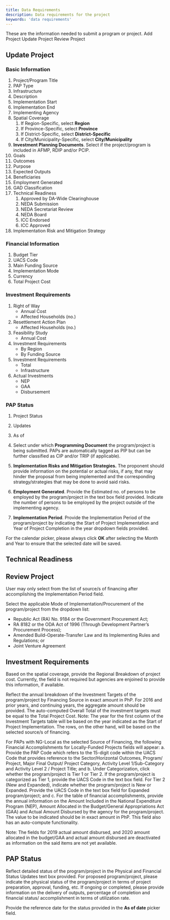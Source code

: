```yaml
---
title: Data Requirements
description: Data requirements for the project
keywords: 'data requirements'
---
```


<PageDescription>
These are the information needed to submit a program or project.
</PageDescription>

<AnchorLinks>
	<AnchorLink>Add Project</AnchorLink>
	<AnchorLink>Update Project</AnchorLink>
	<AnchorLink>Review Project</AnchorLink>
</AnchorLinks>

<Tabs>
	<Tab></Tab>
	<Tab></Tab>
	<Tab></Tab>
</Tabs>

## Update Project

### Basic Information

1. Project/Program Title
1. PAP Type
1. Infrastructure
1. Description
1. Implementation Start
1. Implementation End
1. Implementing Agency
1. Spatial Coverage
	1. If Region-Specific, select **Region**
	1. If Province-Specific, select **Province**
	1. If District-Specific, select **District-Specific**
	1. If City/Municipality-Specific, select **City/Municipality**
1. **Investment Planning Documents**. Select if the project/program is included in AFMP, RDIP and/or PCIP.
1. Goals
1. Outcomes
1. Purpose
1. Expected Outputs
1. Beneficiaries
1. Employment Generated
1. GAD Classification
1. Technical Readiness
	1. Approved by DA-Wide Clearinghouse
	1. NEDA Submission
	1. NEDA Secretariat Review
	1. NEDA Board
	1. ICC Endorsed
	1. ICC Approved
1. Implementation Risk and Mitigation Strategy

### Financial Information

1. Budget Tier
1. UACS Code
1. Main Funding Source
1. Implementation Mode
1. Currency
1. Total Project Cost

### Investment Requirements

1. Right of Way
	- Annual Cost
	- Affected Households (no.)
1. Resettlement Action Plan
	- Affected Households (no.)
1. Feasibility Study
	- Annual Cost
1. Investment Requirements
	- By Region
	- By Funding Source
1. Investment Requirements
	- Total
	- Infrastructure
1. Actual Investments
	- NEP
	- GAA
	- Disbursement

### PAP Status

1. Project Status
1. Updates
1. As of

4. Select under which **Programming Document** the program/project is being submitted. PAPs are automatically tagged as PIP but can be further classified as CIP and/or TRIP (if applicable).

5. **Implementation Risks and Mitigation Strategies.** The proponent should provide information on the potential or actual risks, if any, that may hinder the proposal from being implemented and the corresponding strategy/strategies that may be done to avoid said risks.

6. **Employment Generated**. Provide the Estimated no. of persons to be employed by the program/project in the text box field provided. Indicate the number of persons to be employed by the project outside of the implementing agency.

7. **Implementation Period**. Provide the Implementation Period of the program/project by indicating the Start of Project Implementation and Year of Project Completion in the year dropdown fields provided.

<InlineNotification kind="info">

For the calendar picker, please always click **OK** after selecting the Month and Year to ensure that the selected date will be saved. 

</InlineNotification>

## Technical Readiness

## Review Project



<InlineNotification kind="info">
User may only select from the list of source/s of financing after accomplishing the Implementation Period field.
</InlineNotification>

Select the applicable Mode of Implementation/Procurement of the program/project from the dropdown list:

- Republic Act (RA) No. 9184 or the Government Procurement Act;
- RA 8182 or the ODA Act of 1996 (Through Development Partner’s Procurement Process);
- Amended Build-Operate-Transfer Law and its Implementing Rules and Regulations; or
- Joint Venture Agreement

## Investment Requirements

Based on the spatial coverage, provide the Regional Breakdown of project cost. Currently, the field is not required but agencies are enjoined to provide this information, if available.

Reflect the annual breakdown of the Investment Targets of the program/project by Financing Source in exact amount in PhP. For 2016 and prior years, and continuing years, the aggregate amount should be provided. The auto-computed Overall Total of the investment targets must be equal to the Total Project Cost. Note: The year for the first column of the Investment Targets table will be based on the year indicated as the Start of Project Implementation. The rows, on the other hand, will be based on the selected source/s of financing.

For PAPs with NG-Local as the selected Source of Financing, the following Financial Accomplishments for Locally-Funded Projects fields will appear:
a. Provide the PAP Code which refers to the 15-digit code within the UACS Code that provides reference to the Sector/Horizontal Outcomes, Program/ Project, Major Final Output/ Project Category, Activity Level 1/Sub-Category and Activity Level 2 / Project Title; and
b. Under Categorization, click whether the program/project is Tier 1 or Tier 2. If the program/project is categorized as Tier 1, provide the UACS Code in the text box field. For Tier 2 (New and Expanded), indicate whether the program/project is New or Expanded. Provide the UACS Code in the text box field for Expanded program/project; and
c. For the table of financial accomplishments, provide the annual information on the Amount Included in the National Expenditure Program (NEP), Amount Allocated in the Budget/General Appropriations Act (GAA) and Actual Amount Disbursed by the agency for the program/project. The value to be indicated should
be in exact amount in PhP. This field also has an auto-compute functionality.

<InlineNotification kind="info">
Note: The fields for 2019 actual amount disbursed, and 2020 amount allocated in the budget/GAA and actual amount disbursed are deactivated as information on the said items are not yet available.
</InlineNotification>

## PAP Status

Reflect detailed status of the program/project in the Physical and Financial Status Updates text box provided. For proposed program/project, please indicate the physical status of the program/project in terms of project preparation, approval, funding, etc. If ongoing or completed, please provide information on the delivery of outputs, percentage of completion and financial status/ accomplishment in terms of utilization rate.

Provide the reference date for the status provided in the **As of date** picker field.
